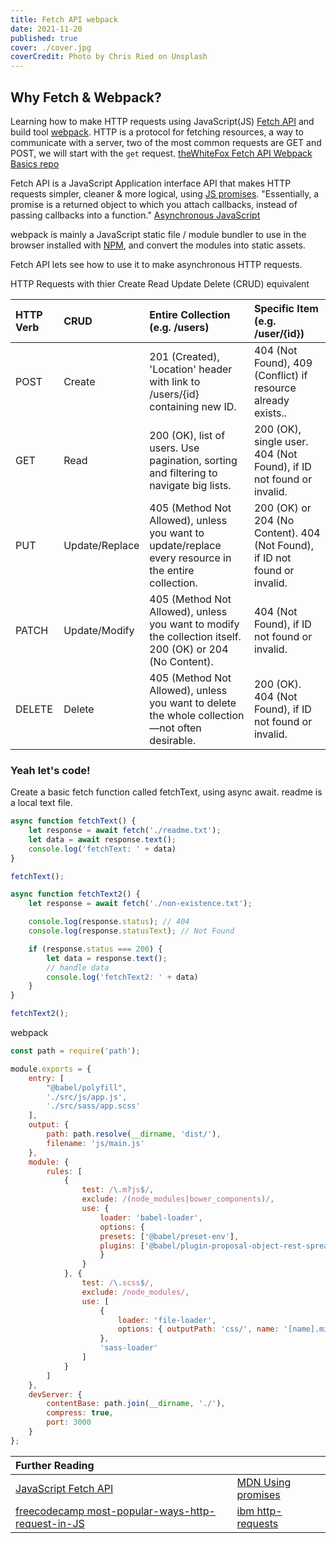 ```yaml
---
title: Fetch API webpack
date: 2021-11-20
published: true
cover: ./cover.jpg
coverCredit: Photo by Chris Ried on Unsplash
---
```

## Why Fetch & Webpack?

Learning how to make HTTP requests using JavaScript(JS) [Fetch API](https://developer.mozilla.org/en-US/docs/Web/API/Fetch_API) and build tool [webpack](https://webpack.js.org/). HTTP is a protocol for fetching resources, a way to communicate with a server, two of the most common requests are GET and POST, we will start with the ```get``` request. [theWhiteFox Fetch API Webpack Basics repo](https://github.com/theWhiteFox/Fetch-API-webpack-Basics)


Fetch API is a JavaScript Application interface API that makes HTTP requests simpler, cleaner & more logical, 
using [JS promises](https://developer.mozilla.org/en-US/docs/Web/JavaScript/Reference/Global_Objects/Promise). "Essentially, a promise is a returned object to which you attach callbacks, instead of passing callbacks into a function." [Asynchronous JavaScript](https://developer.mozilla.org/en-US/docs/Learn/JavaScript/Asynchronous)

webpack is mainly a JavaScript static file / module bundler to use in the browser installed with [NPM](https://www.npmjs.com/), and convert the modules into static assets.

Fetch API lets see how to use it to make asynchronous HTTP requests.

HTTP Requests with thier Create Read Update Delete (CRUD) equivalent 

| HTTP Verb | CRUD | Entire Collection (e.g. /users)| 	Specific Item (e.g. /user/{id})|
|:----------|:-----|:-------------------------------|:---------------------------------|
| POST 	    | Create | 	201 (Created), 'Location' header with link to /users/{id} containing new ID. |	404 (Not Found), 409 (Conflict) if resource already exists..|
| GET 	    | Read | 	200 (OK), list of users. Use pagination, sorting and filtering to navigate big lists.| 	200 (OK), single user. 404 (Not Found), if ID not found or invalid.|
| PUT 	    | Update/Replace | 	405 (Method Not Allowed), unless you want to update/replace every resource in the entire collection.| 	200 (OK) or 204 (No Content). 404 (Not Found), if ID not found or invalid.|
| PATCH 	| Update/Modify | 	405 (Method Not Allowed), unless you want to modify the collection itself. 	200 (OK) or 204 (No Content).| 404 (Not Found), if ID not found or invalid.|
| DELETE 	| Delete  |	405 (Method Not Allowed), unless you want to delete the whole collection—not often desirable.| 	200 (OK). 404 (Not Found), if ID not found or invalid.|


### Yeah let's code! 
Create a basic fetch function called fetchText, using async await. readme is a local text file. 

```jsx
async function fetchText() {
    let response = await fetch('./readme.txt');
    let data = await response.text();
    console.log('fetchText: ' + data)
}

fetchText();

async function fetchText2() {
    let response = await fetch('./non-existence.txt');

    console.log(response.status); // 404
    console.log(response.statusText); // Not Found

    if (response.status === 200) {
        let data = response.text();
        // handle data
        console.log('fetchText2: ' + data)
    }
}

fetchText2();
```

webpack 

```js
const path = require('path');

module.exports = {
    entry: [
        "@babel/polyfill",
        './src/js/app.js',
        './src/sass/app.scss'
    ],
    output: {
        path: path.resolve(__dirname, 'dist/'),
        filename: 'js/main.js'
    },
    module: {
        rules: [
            {
                test: /\.m?js$/,
                exclude: /(node_modules|bower_components)/,
                use: {
                    loader: 'babel-loader',
                    options: {
                    presets: ['@babel/preset-env'],
                    plugins: ['@babel/plugin-proposal-object-rest-spread']
                    }
                }
            }, {
                test: /\.scss$/,
                exclude: /node_modules/,
                use: [
                    {
                        loader: 'file-loader',
                        options: { outputPath: 'css/', name: '[name].min.css'}
                    },
                    'sass-loader'
                ]
            }
        ]
    },
    devServer: {
        contentBase: path.join(__dirname, './'),
        compress: true,
        port: 3000
    }
};

```

| Further Reading | | 
|:----------------|:-----|
|[JavaScript Fetch API](https://www.javascripttutorial.net/javascript-fetch-api/)|[MDN Using promises](https://developer.mozilla.org/en-US/docs/Web/JavaScript/Guide/Using_promises)|
|[freecodecamp most-popular-ways-http-request-in-JS](https://www.freecodecamp.org/news/here-is-the-most-popular-ways-to-make-an-http-request-in-javascript-954ce8c95aaa/)|[ibm http-requests](https://www.ibm.com/docs/en/cics-ts/5.3?topic=protocol-http-requests)|[MDN HTTP Overview](https://developer.mozilla.org/en-US/docs/Web/HTTP/Overview)